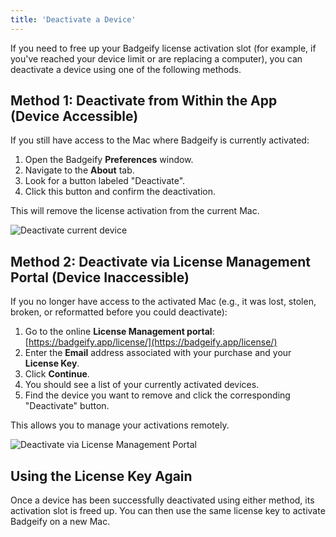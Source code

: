 ```yaml
---
title: 'Deactivate a Device'
---
```


If you need to free up your Badgeify license activation slot (for example, if you've reached your device limit or are replacing a computer), you can deactivate a device using one of the following methods.

## Method 1: Deactivate from Within the App (Device Accessible)

If you still have access to the Mac where Badgeify is currently activated:

1.  Open the Badgeify **Preferences** window.
2.  Navigate to the **About** tab.
3.  Look for a button labeled "Deactivate".
4.  Click this button and confirm the deactivation.

This will remove the license activation from the current Mac.

![Deactivate current device](https://i.imgur.com/qSBEvzf.png)

## Method 2: Deactivate via License Management Portal (Device Inaccessible)

If you no longer have access to the activated Mac (e.g., it was lost, stolen, broken, or reformatted before you could deactivate):

1.  Go to the online **License Management portal**: [https://badgeify.app/license/](https://badgeify.app/license/)
2.  Enter the **Email** address associated with your purchase and your **License Key**.
3.  Click **Continue**.
4.  You should see a list of your currently activated devices.
5.  Find the device you want to remove and click the corresponding "Deactivate" button.

This allows you to manage your activations remotely.

![Deactivate via License Management Portal](https://i.imgur.com/2d386pp.png)

## Using the License Key Again

Once a device has been successfully deactivated using either method, its activation slot is freed up. You can then use the same license key to activate Badgeify on a new Mac. 